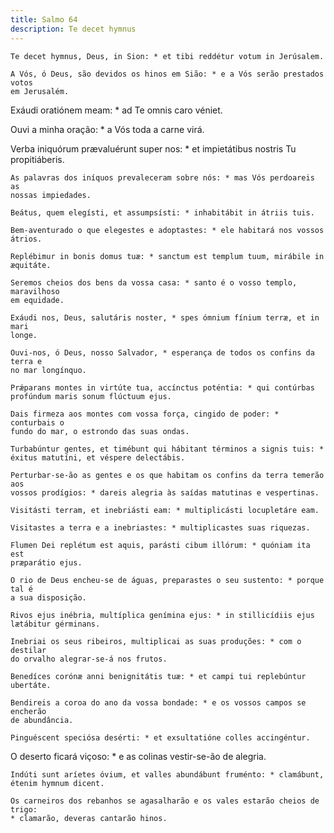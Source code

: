 ```yaml
---
title: Salmo 64
description: Te decet hymnus
---
```


<div class="side-by-side not-content">

    Te decet hymnus, Deus, in Sion: * et tibi reddétur votum in Jerúsalem.

    A Vós, ó Deus, são devidos os hinos em Sião: * e a Vós serão prestados votos
    em Jerusalém.

Exáudi oratiónem meam: \* ad Te omnis caro véniet.</span>

Ouvi a minha oração: \* a Vós toda a carne virá.

  <span>
    Verba iniquórum prævaluérunt super nos: * et impietátibus nostris Tu
    propitiáberis.
 
    As palavras dos iníquos prevaleceram sobre nós: * mas Vós perdoareis as
    nossas impiedades.
 
    Beátus, quem elegísti, et assumpsísti: * inhabitábit in átriis tuis.
 
    Bem-aventurado o que elegestes e adoptastes: * ele habitará nos vossos
    átrios.
 
    Replébimur in bonis domus tuæ: * sanctum est templum tuum, mirábile in
    æquitáte.
 
    Seremos cheios dos bens da vossa casa: * santo é o vosso templo, maravilhoso
    em equidade.
 
    Exáudi nos, Deus, salutáris noster, * spes ómnium fínium terræ, et in mari
    longe.
 
    Ouvi-nos, ó Deus, nosso Salvador, * esperança de todos os confins da terra e
    no mar longínquo.
 
    Prǽparans montes in virtúte tua, accínctus poténtia: * qui contúrbas
    profúndum maris sonum flúctuum ejus.
 
    Dais firmeza aos montes com vossa força, cingido de poder: * conturbais o
    fundo do mar, o estrondo das suas ondas.
 
    Turbabúntur gentes, et timébunt qui hábitant términos a signis tuis: *
    éxitus matutíni, et véspere delectábis.
 
    Perturbar-se-ão as gentes e os que habitam os confins da terra temerão aos
    vossos prodígios: * dareis alegria às saídas matutinas e vespertinas.
 
    Visitásti terram, et inebriásti eam: * multiplicásti locupletáre eam.
 
    Visitastes a terra e a inebriastes: * multiplicastes suas riquezas.
 
    Flumen Dei replétum est aquis, parásti cibum illórum: * quóniam ita est
    præparátio ejus.
 
    O rio de Deus encheu-se de águas, preparastes o seu sustento: * porque tal é
    a sua disposição.
 
    Rivos ejus inébria, multíplica genímina ejus: * in stillicídiis ejus
    lætábitur gérminans.
 
    Inebriai os seus ribeiros, multiplicai as suas produções: * com o destilar
    do orvalho alegrar-se-á nos frutos.
 
    Benedíces corónæ anni benignitátis tuæ: * et campi tui replebúntur ubertáte.
 
    Bendireis a coroa do ano da vossa bondade: * e os vossos campos se encherão
    de abundância.
 
    Pinguéscent speciósa desérti: * et exsultatióne colles accingéntur.

O deserto ficará viçoso: \* e as colinas vestir-se-ão de alegria.

    Indúti sunt aríetes óvium, et valles abundábunt fruménto: * clamábunt,
    étenim hymnum dicent.

    Os carneiros dos rebanhos se agasalharão e os vales estarão cheios de trigo:
    * clamarão, deveras cantarão hinos.

</div>
